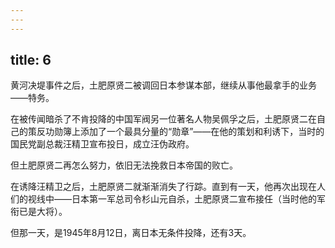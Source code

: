 ```yaml
---
---
---
```

title: 6
---



黄河决堤事件之后，土肥原贤二被调回日本参谋本部，继续从事他最拿手的业务——特务。

在被传闻暗杀了不肯投降的中国军阀另一位著名人物吴佩孚之后，土肥原贤二在自己的策反功勋簿上添加了一个最具分量的“勋章”——在他的策划和利诱下，当时的国民党副总裁汪精卫宣布投日，成立汪伪政府。

但土肥原贤二再怎么努力，依旧无法挽救日本帝国的败亡。

在诱降汪精卫之后，土肥原贤二就渐渐消失了行踪。直到有一天，他再次出现在人们的视线中——日本第一军总司令杉山元自杀，土肥原贤二宣布接任（当时他的军衔已是大将）。

但那一天，是1945年8月12日，离日本无条件投降，还有3天。